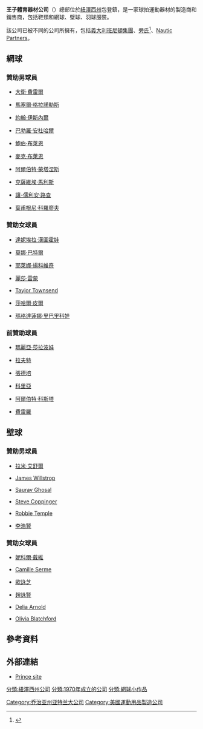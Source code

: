 {{Infobox company 
| name = 王子環球體育, LLC
| logo = 
| 
| type = 私人
| foundation = 1970年
| kounder = Robert H. McClure
| location = 美國[[紐澤西州|紐澤西州]]包登鎮
| area_served = 
| industry = [[體育器材|體育器材]]
| products = [[鞋類|鞋類]], [[服裝|服裝]], [[時尚配飾|時尚配飾]], [[球拍|球拍]], 球機, 網球裝備
| revenue = 
| operating_income = 
| net_income = 
| num_employees = 
| parent =
| subsid =
| homepage = [http://www.princetennis.com www.princetennis.com]
| footnotes =
}}
'''王子體育器材公司'''（{{lang-en|Prince Sports}}）總部位於[[紐澤西州|紐澤西州]]包登鎮，是一家球拍運動器材的製造商和銷售商，包括鞋類和網球、壁球、羽球服裝。

該公司已被不同的公司所擁有，包括[[義大利|義大利]][[班尼頓|班尼頓集團]]、[[旁氏|旁氏]]<ref>{{Cite web |url=http://www.fundinguniverse.com/company-histories/ChesebroughPonds-USA-Inc-Company-History.html |title=FundingUniverse:Chesebrough-Ponds |accessdate=2014-01-17 |archive-date=2012-01-22 |archive-url=https://web.archive.org/web/20120122120016/http://www.fundinguniverse.com/company-histories/ChesebroughPonds-USA-Inc-Company-History.html |dead-url=no }}</ref>、[[Nautic_Partners|Nautic Partners]]。

==網球==
===贊助男球員===
{{col-begin-small}}
{{col-3}}   
* {{flagicon|ESP}} [[大衛·費雷爾|大衛·費雷爾]]
* {{flagicon|ESP}} [[馬塞爾·格拉諾勒斯|馬塞爾·格拉諾勒斯]]
* {{flagicon|USA}} [[約翰·伊斯內爾|約翰·伊斯內爾]]
* {{flagicon|ESP}} [[巴勃羅·安杜哈爾|巴勃羅·安杜哈爾]]
{{col-3}}
* {{flagicon|USA}} [[鮑伯·布萊恩|鮑伯·布萊恩]]
* {{flagicon|USA}} [[麥克·布萊恩|麥克·布萊恩]]
* {{flagicon|ESP}} [[阿爾伯特·蒙塔涅斯|阿爾伯特·蒙塔涅斯]]

{{col-3}}
* {{flagicon|BEL}} [[克薩維埃·馬利斯|克薩維埃·馬利斯]]
* {{flagicon|NED}} [[讓-儒利安·路查|讓-儒利安·路查]]
* {{flagicon|RUS}} [[葉甫根尼·科羅廖夫|葉甫根尼·科羅廖夫]]
{{col-3}}
{{col-end}}

===贊助女球員===
{{col-begin-small}}
{{col-3}}
* {{flagicon|SVK}} [[達妮埃拉·漢圖霍娃|達妮埃拉·漢圖霍娃]]
* {{flagicon|GER}} [[莫娜·巴特爾|莫娜·巴特爾]]
* {{flagicon|SRB}} [[耶萊娜·揚科維奇|耶萊娜·揚科維奇]]
* {{flagicon|USA}} [[麗莎·雷蒙|麗莎·雷蒙]]

{{col-3}}

{{col-3}}

* {{flagicon|USA}} [[Taylor_Townsend_(tennis)|Taylor Townsend]]
* {{flagicon|ISR}} [[莎哈爾·皮爾|莎哈爾·皮爾]]
* {{flagicon|SVK}} [[瑪格達蓮娜·里巴里科娃|瑪格達蓮娜·里巴里科娃]]

{{col-3}}
{{col-end}}

===前贊助球員===
{{col-begin-small}}
{{col-3}}
* {{flagicon|RUS}} [[瑪麗亞·莎拉波娃|瑪麗亞·莎拉波娃]] 
* {{flagicon|AUS}} [[拉夫特|拉夫特]]

{{col-3}}
* {{flagicon|USA}} [[張德培|張德培]]
* {{flagicon|ARG}} [[科里亞|科里亞]]

{{col-3}}
* {{flagicon|ESP}} [[阿爾伯特·科斯塔|阿爾伯特·科斯塔]]
* {{flagicon|ESP}} [[費雷羅|費雷羅]]
{{col-3}}
{{col-end}}


==壁球==
===贊助男球員===
{{col-begin-small}}
{{col-2}}   
* {{flagicon|EGY}} [[拉米·艾舒爾|拉米·艾舒爾]]
* {{flagicon|ENG}} [[James_Willstrop|James Willstrop]]
* {{flagicon|IND}} [[Saurav_Ghosal|Saurav Ghosal]]
{{col-2}}
* {{flagicon|RSA}} [[Steve_Coppinger|Steve Coppinger]]
* {{flagicon|ENG}} [[Robbie_Temple|Robbie Temple]]
* {{flagicon|HKG}} [[李浩贤_(壁球运动员)|李浩賢]]
{{col-end}}

===贊助女球員===
{{col-begin-small}}
{{col-2}}   
* {{flagicon|MAS}} [[妮科爾·戴維|妮科爾·戴維]]
* {{flagicon|FRA}} [[Camille_Serme|Camille Serme]]
* {{flagicon|HKG}} [[歐詠芝|歐詠芝]]
{{col-2}}
* {{flagicon|HKG}} [[趙詠賢|趙詠賢]]
* {{flagicon|MAS}} [[Delia_Arnold|Delia Arnold]]
* {{flagicon|USA}} [[Olivia_Blatchford|Olivia Blatchford]]
{{col-end}}

==參考資料==
<references/>

==外部連結==
*[https://web.archive.org/web/20140116140912/http://princeglobalsports.com/ Prince site]

[[分類:紐澤西州公司|分類:紐澤西州公司]]
[[分類:1970年成立的公司|分類:1970年成立的公司]]
[[分類:網球小作品|分類:網球小作品]]
[[Category:乔治亚州亚特兰大公司|Category:乔治亚州亚特兰大公司]]
[[Category:美國運動用品製造公司|Category:美國運動用品製造公司]]